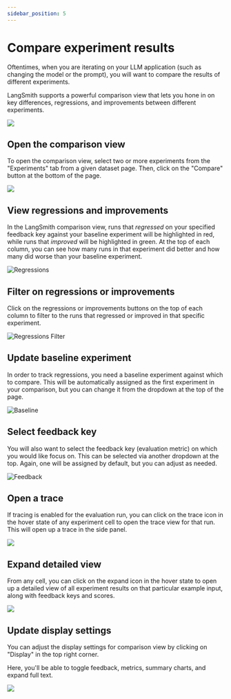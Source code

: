 ```yaml
---
sidebar_position: 5
---
```


# Compare experiment results

Oftentimes, when you are iterating on your LLM application (such as changing the model or the prompt), you will want to compare the results of different experiments.

LangSmith supports a powerful comparison view that lets you hone in on key differences, regressions, and improvements between different experiments.

![](../evaluation/static/regression_test.gif)

## Open the comparison view

To open the comparison view, select two or more experiments from the "Experiments" tab from a given dataset page. Then, click on the "Compare" button at the bottom of the page.

![](../evaluation/static/open_comparison_view.png)

## View regressions and improvements

In the LangSmith comparison view, runs that _regressed_ on your specified feedback key against your baseline experiment will be highlighted in red, while runs that _improved_
will be highlighted in green. At the top of each column, you can see how many runs in that experiment did better and how many did worse than your baseline experiment.

![Regressions](../evaluation/static/regression_view.png)

## Filter on regressions or improvements

Click on the regressions or improvements buttons on the top of each column to filter to the runs that regressed or improved in that specific experiment.

![Regressions Filter](../evaluation/static/filter_to_regressions.png)

## Update baseline experiment

In order to track regressions, you need a baseline experiment against which to compare. This will be automatically assigned as the first experiment in your comparison, but you can
change it from the dropdown at the top of the page.

![Baseline](../evaluation/static/select_baseline.png)

## Select feedback key

You will also want to select the feedback key (evaluation metric) on which you would like focus on. This can be selected via another dropdown at the top. Again, one will be assigned by
default, but you can adjust as needed.

![Feedback](../evaluation/static/select_feedback.png)

## Open a trace

If tracing is enabled for the evaluation run, you can click on the trace icon in the hover state of any experiment cell to open the trace view for that run. This will open up a trace in the side panel.

![](../evaluation/static/open_trace_comparison.png)

## Expand detailed view

From any cell, you can click on the expand icon in the hover state to open up a detailed view of all experiment results on that particular example input, along with feedback keys and scores.

![](../evaluation/static/expanded_view.png)

## Update display settings

You can adjust the display settings for comparison view by clicking on "Display" in the top right corner.

Here, you'll be able to toggle feedback, metrics, summary charts, and expand full text.

![](../evaluation/static/update_display.png)
